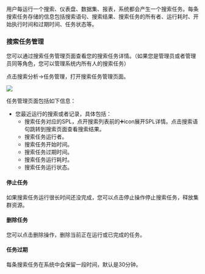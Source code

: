 用户每运行一个搜索、仪表盘、数据集、报表，系统都会产生一个搜索任务。每条搜索任务存储的信息包括搜索语句、搜索结果、搜索任务的所有者、运行耗时、开始执行时间和过期时间、任务状态等。

### **搜索任务管理**

您可以通过搜索任务管理页面查看您的搜索任务详情。（如果您是管理员或者管理员同等角色，您可以管理系统内所有人的搜索任务）

点击搜索分析->任务管理，打开搜索任务管理页面。

![](http://pw7x36qrk.bkt.clouddn.com/job_list.png)

任务管理页面包括如下信息：

* 您最近运行的搜索或者记录，具体包括：
  * 搜索任务对应的SPL，点开搜索列表前的➕icon展开SPL详情。点击搜索语句跳转到搜索页面查看搜索结果。
  * 搜索任务运行者。
  * 搜索任务开始时间。
  * 搜索任务过期时间。
  * 搜索任务运行耗时。
  * 搜索任务运行状态。

####  **停止任务**

如果搜索任务运行很长时间还没完成，您可以点击停止操作停止搜索任务，释放集群资源。

#### **删除任务**

您可以点击删除操作，删除当前正在运行或已完成的任务。

#### **任务过期**

每条搜索任务在系统中会保留一段时间，默认是30分钟。